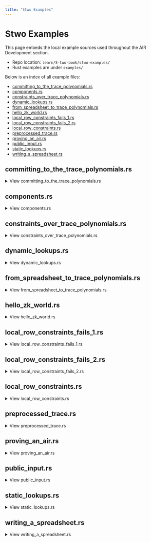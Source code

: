 ```yaml
---
title: "Stwo Examples"
---
```


# Stwo Examples

This page embeds the local example sources used throughout the AIR Development section.

- Repo location: `learn/S-two-book/stwo-examples/`
- Rust examples are under `examples/`

Below is an index of all example files:

- [committing_to_the_trace_polynomials.rs](#committing_to_the_trace_polynomialsrs)
- [components.rs](#componentsrs)
- [constraints_over_trace_polynomials.rs](#constraints_over_trace_polynomialsrs)
- [dynamic_lookups.rs](#dynamic_lookupsrs)
- [from_spreadsheet_to_trace_polynomials.rs](#from_spreadsheet_to_trace_polynomialsrs)
- [hello_zk_world.rs](#hello_zk_worldrs)
- [local_row_constraints_fails_1.rs](#local_row_constraints_fails_1rs)
- [local_row_constraints_fails_2.rs](#local_row_constraints_fails_2rs)
- [local_row_constraints.rs](#local_row_constraintsrs)
- [preprocessed_trace.rs](#preprocessed_tracers)
- [proving_an_air.rs](#proving_an_airrs)
- [public_input.rs](#public_inputrs)
- [static_lookups.rs](#static_lookupsrs)
- [writing_a_spreadsheet.rs](#writing_a_spreadsheetrs)

## committing_to_the_trace_polynomials.rs

<a id="committing_to_the_trace_polynomialsrs"></a>

<details>
<summary>View committing_to_the_trace_polynomials.rs</summary>

```rust
use stwo::core::{
    channel::{Blake2sChannel, Channel},
    fields::m31::M31,
    pcs::PcsConfig,
    poly::circle::CanonicCoset,
    vcs::blake2_merkle::Blake2sMerkleChannel,
    ColumnVec,
};
use stwo::prover::{
    backend::{
        simd::{
            column::BaseColumn,
            m31::{LOG_N_LANES, N_LANES},
            SimdBackend,
        },
        Column,
    },
    poly::{
        circle::{CircleEvaluation, PolyOps},
        BitReversedOrder,
    },
    CommitmentSchemeProver,
};

// ANCHOR: here_1
const LOG_CONSTRAINT_EVAL_BLOWUP_FACTOR: u32 = 1;

fn main() {
    // --snip--

    // ANCHOR_END: here_1
    let num_rows = N_LANES;
    let log_num_rows = LOG_N_LANES;

    // Create the table
    let mut col_1 = BaseColumn::zeros(num_rows);
    col_1.set(0, M31::from(1));
    col_1.set(1, M31::from(7));

    let mut col_2 = BaseColumn::zeros(num_rows);
    col_2.set(0, M31::from(5));
    col_2.set(1, M31::from(11));

    // Convert table to trace polynomials
    let domain = CanonicCoset::new(log_num_rows).circle_domain();
    let trace: ColumnVec<CircleEvaluation<SimdBackend, M31, BitReversedOrder>> = vec![col_1, col_2]
        .into_iter()
        .map(|col| CircleEvaluation::new(domain, col))
        .collect();

    // ANCHOR: here_2
    // Config for FRI and PoW
    let config = PcsConfig::default();

    // Precompute twiddles for evaluating and interpolating the trace
    let twiddles = SimdBackend::precompute_twiddles(
        CanonicCoset::new(
            log_num_rows + LOG_CONSTRAINT_EVAL_BLOWUP_FACTOR + config.fri_config.log_blowup_factor,
        )
        .circle_domain()
        .half_coset,
    );

    // Create the channel and commitment scheme
    let channel = &mut Blake2sChannel::default();
    let mut commitment_scheme =
        CommitmentSchemeProver::<SimdBackend, Blake2sMerkleChannel>::new(config, &twiddles);

    // Commit to the preprocessed trace
    let mut tree_builder = commitment_scheme.tree_builder();
    tree_builder.extend_evals(vec![]);
    tree_builder.commit(channel);

    // Commit to the size of the trace
    channel.mix_u64(log_num_rows as u64);

    // Commit to the original trace
    let mut tree_builder = commitment_scheme.tree_builder();
    tree_builder.extend_evals(trace);
    tree_builder.commit(channel);
}
// ANCHOR_END: here_2

```

</details>

## components.rs

<a id="componentsrs"></a>

<details>
<summary>View components.rs</summary>

```rust
use itertools::chain;
use num_traits::{identities::Zero, One};
use rand::Rng;
use stwo::core::{
    air::Component,
    channel::{Blake2sChannel, Channel},
    fields::{m31::M31, qm31::SecureField},
    pcs::{CommitmentSchemeVerifier, PcsConfig, TreeVec},
    poly::circle::CanonicCoset,
    proof::StarkProof,
    vcs::{blake2_merkle::Blake2sMerkleChannel, MerkleHasher},
    verifier::verify,
};
use stwo::prover::{
    backend::simd::{column::BaseColumn, m31::LOG_N_LANES, qm31::PackedSecureField, SimdBackend},
    poly::{
        circle::{CircleEvaluation, PolyOps},
        BitReversedOrder,
    },
    prove, CommitmentSchemeProver, ComponentProver,
};
use stwo_constraint_framework::{
    relation, EvalAtRow, FrameworkComponent, FrameworkEval, InfoEvaluator, LogupTraceGenerator,
    Relation, RelationEntry, TraceLocationAllocator,
};

struct ComponentsProof<H: MerkleHasher> {
    statement0: ComponentsStatement0,
    statement1: ComponentsStatement1,
    stark_proof: StarkProof<H>,
}

pub struct Components {
    scheduling_component: FrameworkComponent<SchedulingEval>,
    computing_component: FrameworkComponent<ComputingEval>,
}

impl Components {
    pub fn new(
        statement0: &ComponentsStatement0,
        lookup_elements: &ComputationLookupElements,
        statement1: &ComponentsStatement1,
    ) -> Self {
        let tree_span_provider =
            &mut TraceLocationAllocator::new_with_preprocessed_columns(&vec![]);

        let scheduling_component = SchedulingComponent::new(
            tree_span_provider,
            SchedulingEval {
                log_size: statement0.log_size,
                lookup_elements: lookup_elements.clone(),
            },
            statement1.scheduling_claimed_sum,
        );

        let computing_component = ComputingComponent::new(
            tree_span_provider,
            ComputingEval {
                log_size: statement0.log_size,
                lookup_elements: lookup_elements.clone(),
            },
            statement1.computing_claimed_sum,
        );

        Self {
            scheduling_component,
            computing_component,
        }
    }

    pub fn components(&self) -> Vec<&dyn Component> {
        chain![[
            &self.scheduling_component as &dyn Component,
            &self.computing_component as &dyn Component
        ]]
        .collect()
    }

    pub fn component_provers(&self) -> Vec<&dyn ComponentProver<SimdBackend>> {
        chain![[
            &self.scheduling_component as &dyn ComponentProver<SimdBackend>,
            &self.computing_component as &dyn ComponentProver<SimdBackend>
        ]]
        .collect()
    }
}

pub struct ComponentsStatement0 {
    log_size: u32,
}

impl ComponentsStatement0 {
    pub fn mix_into(&self, channel: &mut impl Channel) {
        channel.mix_u64(self.log_size as u64);
    }

    pub fn log_sizes(&self) -> TreeVec<Vec<u32>> {
        let mut log_sizes = vec![];

        log_sizes.push(
            scheduling_info()
                .mask_offsets
                .as_cols_ref()
                .map_cols(|_| self.log_size),
        );

        log_sizes.push(
            computing_info()
                .mask_offsets
                .as_cols_ref()
                .map_cols(|_| self.log_size),
        );

        TreeVec::concat_cols(log_sizes.into_iter())
    }
}

pub struct ComponentsStatement1 {
    scheduling_claimed_sum: SecureField,
    computing_claimed_sum: SecureField,
}

impl ComponentsStatement1 {
    pub fn mix_into(&self, channel: &mut impl Channel) {
        channel.mix_felts(&[self.scheduling_claimed_sum, self.computing_claimed_sum]);
    }
}

fn scheduling_info() -> InfoEvaluator {
    let component = SchedulingEval {
        log_size: 1,
        lookup_elements: ComputationLookupElements::dummy(),
    };

    component.evaluate(InfoEvaluator::empty())
}

fn computing_info() -> InfoEvaluator {
    let component = ComputingEval {
        log_size: 1,
        lookup_elements: ComputationLookupElements::dummy(),
    };

    component.evaluate(InfoEvaluator::empty())
}

pub type SchedulingComponent = FrameworkComponent<SchedulingEval>;
pub type ComputingComponent = FrameworkComponent<ComputingEval>;

pub struct SchedulingEval {
    log_size: u32,
    lookup_elements: ComputationLookupElements,
}

// ANCHOR: scheduling_eval_start
impl FrameworkEval for SchedulingEval {
    // ANCHOR_END: scheduling_eval_start
    fn log_size(&self) -> u32 {
        self.log_size
    }

    fn max_constraint_log_degree_bound(&self) -> u32 {
        self.log_size + LOG_CONSTRAINT_EVAL_BLOWUP_FACTOR
    }

    // ANCHOR: scheduling_eval_evaluate
    // --snip--

    fn evaluate<E: EvalAtRow>(&self, mut eval: E) -> E {
        let input_col = eval.next_trace_mask();
        let output_col = eval.next_trace_mask();

        eval.add_to_relation(RelationEntry::new(
            &self.lookup_elements,
            E::EF::one(),
            &[input_col, output_col],
        ));

        eval.finalize_logup();

        eval
    }
}
// ANCHOR_END: scheduling_eval_evaluate

pub struct ComputingEval {
    log_size: u32,
    lookup_elements: ComputationLookupElements,
}

// ANCHOR: computing_eval_start
impl FrameworkEval for ComputingEval {
    // ANCHOR_END: computing_eval_start
    fn log_size(&self) -> u32 {
        self.log_size
    }

    fn max_constraint_log_degree_bound(&self) -> u32 {
        self.log_size + LOG_CONSTRAINT_EVAL_BLOWUP_FACTOR
    }

    // ANCHOR: computing_eval_evaluate
    // --snip--

    fn evaluate<E: EvalAtRow>(&self, mut eval: E) -> E {
        let input_col = eval.next_trace_mask();
        let intermediate_col = eval.next_trace_mask();
        let output_col = eval.next_trace_mask();

        eval.add_constraint(
            intermediate_col.clone() - input_col.clone() * input_col.clone() * input_col.clone(),
        );
        eval.add_constraint(
            output_col.clone()
                - intermediate_col.clone() * input_col.clone() * input_col.clone()
                - E::F::one(),
        );

        eval.add_to_relation(RelationEntry::new(
            &self.lookup_elements,
            -E::EF::one(),
            &[input_col, output_col],
        ));

        eval.finalize_logup();

        eval
    }
}
// ANCHOR_END: computing_eval_evaluate

const LOG_CONSTRAINT_EVAL_BLOWUP_FACTOR: u32 = 1;

relation!(ComputationLookupElements, 2);

fn gen_scheduling_trace(
    log_size: u32,
) -> Vec<CircleEvaluation<SimdBackend, M31, BitReversedOrder>> {
    // Create a table with random values
    let mut rng = rand::thread_rng();
    let scheduling_col_1 =
        BaseColumn::from_iter((0..(1 << log_size)).map(|_| M31::from(rng.gen_range(0..16))));
    let scheduling_col_2 = BaseColumn::from_iter(
        scheduling_col_1
            .as_slice()
            .iter()
            .map(|&v| M31::from(v.0.pow(5) + 1)),
    );

    // Convert table to trace polynomials
    let domain = CanonicCoset::new(log_size).circle_domain();

    vec![scheduling_col_1, scheduling_col_2]
        .into_iter()
        .map(|col| CircleEvaluation::new(domain, col))
        .collect()
}

fn gen_computing_trace(
    log_size: u32,
    scheduling_col_1: &CircleEvaluation<SimdBackend, M31, BitReversedOrder>,
    scheduling_col_2: &CircleEvaluation<SimdBackend, M31, BitReversedOrder>,
) -> Vec<CircleEvaluation<SimdBackend, M31, BitReversedOrder>> {
    let intermediate_values = scheduling_col_1
        .as_slice()
        .iter()
        .map(|&v| v.0.pow(3))
        .collect::<Vec<_>>();
    let intermediate_trace = CircleEvaluation::new(
        CanonicCoset::new(log_size).circle_domain(),
        BaseColumn::from_iter(intermediate_values.iter().map(|&v| M31::from(v))),
    );

    vec![
        scheduling_col_1.clone(),
        intermediate_trace,
        scheduling_col_2.clone(),
    ]
}

// ANCHOR: gen_scheduling_logup_trace_start
fn gen_scheduling_logup_trace(
    log_size: u32,
    scheduling_col_1: &CircleEvaluation<SimdBackend, M31, BitReversedOrder>,
    scheduling_col_2: &CircleEvaluation<SimdBackend, M31, BitReversedOrder>,
    lookup_elements: &ComputationLookupElements,
) -> (
    Vec<CircleEvaluation<SimdBackend, M31, BitReversedOrder>>,
    SecureField,
) {
    // ANCHOR_END: gen_scheduling_logup_trace_start
    let mut logup_gen = LogupTraceGenerator::new(log_size);

    let mut col_gen = logup_gen.new_col();
    for row in 0..(1 << (log_size - LOG_N_LANES)) {
        // ANCHOR: gen_scheduling_logup_trace_row
        // --snip--

        let scheduling_input_output: PackedSecureField =
            lookup_elements.combine(&[scheduling_col_1.data[row], scheduling_col_2.data[row]]);
        col_gen.write_frac(row, PackedSecureField::one(), scheduling_input_output);

        // --snip--
        // ANCHOR_END: gen_scheduling_logup_trace_row
    }
    col_gen.finalize_col();

    logup_gen.finalize_last()
    // ANCHOR_END: gen_scheduling_logup_trace_end
}
// ANCHOR_END: gen_scheduling_logup_trace_end

// ANCHOR: gen_computing_logup_trace_start
fn gen_computing_logup_trace(
    log_size: u32,
    computing_col_1: &CircleEvaluation<SimdBackend, M31, BitReversedOrder>,
    computing_col_3: &CircleEvaluation<SimdBackend, M31, BitReversedOrder>,
    lookup_elements: &ComputationLookupElements,
) -> (
    Vec<CircleEvaluation<SimdBackend, M31, BitReversedOrder>>,
    SecureField,
) {
    // ANCHOR_END: gen_computing_logup_trace_start
    let mut logup_gen = LogupTraceGenerator::new(log_size);

    let mut col_gen = logup_gen.new_col();
    for row in 0..(1 << (log_size - LOG_N_LANES)) {
        // ANCHOR: gen_computing_logup_trace_row
        // --snip--

        let computing_input_output: PackedSecureField =
            lookup_elements.combine(&[computing_col_1.data[row], computing_col_3.data[row]]);
        col_gen.write_frac(row, -PackedSecureField::one(), computing_input_output);

        // --snip--
        // ANCHOR_END: gen_computing_logup_trace_row
    }
    col_gen.finalize_col();

    logup_gen.finalize_last()
    // ANCHOR: gen_computing_logup_trace_end
}
// ANCHOR_END: gen_computing_logup_trace_end

// ANCHOR: main_start
fn main() {
    // ANCHOR_END: main_start
    let log_size = LOG_N_LANES;

    // Config for FRI and PoW
    let config = PcsConfig::default();

    // Precompute twiddles for evaluating and interpolating the trace
    let twiddles = SimdBackend::precompute_twiddles(
        CanonicCoset::new(
            log_size + LOG_CONSTRAINT_EVAL_BLOWUP_FACTOR + config.fri_config.log_blowup_factor,
        )
        .circle_domain()
        .half_coset,
    );

    // Create the channel and commitment scheme
    let channel = &mut Blake2sChannel::default();
    let mut commitment_scheme =
        CommitmentSchemeProver::<SimdBackend, Blake2sMerkleChannel>::new(config, &twiddles);

    // Create and commit to the preprocessed columns
    let mut tree_builder = commitment_scheme.tree_builder();
    tree_builder.extend_evals(vec![]);
    tree_builder.commit(channel);

    // ANCHOR: main_prove
    // --snip--

    // Create trace columns
    let scheduling_trace = gen_scheduling_trace(log_size);
    let computing_trace = gen_computing_trace(log_size, &scheduling_trace[0], &scheduling_trace[1]);

    // Statement 0
    let statement0 = ComponentsStatement0 { log_size };
    statement0.mix_into(channel);

    // Commit to the trace columns
    let mut tree_builder = commitment_scheme.tree_builder();
    tree_builder.extend_evals([scheduling_trace.clone(), computing_trace.clone()].concat());
    tree_builder.commit(channel);

    // Draw random elements to use when creating the random linear combination of lookup values in the LogUp columns
    let lookup_elements = ComputationLookupElements::draw(channel);

    // Create LogUp columns
    let (scheduling_logup_cols, scheduling_claimed_sum) = gen_scheduling_logup_trace(
        log_size,
        &scheduling_trace[0],
        &scheduling_trace[1],
        &lookup_elements,
    );
    let (computing_logup_cols, computing_claimed_sum) = gen_computing_logup_trace(
        log_size,
        &computing_trace[0],
        &computing_trace[2],
        &lookup_elements,
    );

    // Statement 1
    let statement1 = ComponentsStatement1 {
        scheduling_claimed_sum,
        computing_claimed_sum,
    };
    statement1.mix_into(channel);

    // Commit to the LogUp columns
    let mut tree_builder = commitment_scheme.tree_builder();
    tree_builder.extend_evals([scheduling_logup_cols, computing_logup_cols].concat());
    tree_builder.commit(channel);

    let components = Components::new(&statement0, &lookup_elements, &statement1);

    let stark_proof = prove(&components.component_provers(), channel, commitment_scheme).unwrap();

    let proof = ComponentsProof {
        statement0,
        statement1,
        stark_proof,
    };

    // --snip--
    // ANCHOR_END: main_prove

    // ANCHOR: main_verify
    // --snip--

    // Verify claimed sums
    assert_eq!(
        scheduling_claimed_sum + computing_claimed_sum,
        SecureField::zero()
    );

    // Unpack proof
    let statement0 = proof.statement0;
    let statement1 = proof.statement1;
    let stark_proof = proof.stark_proof;

    // Create channel and commitment scheme
    let channel = &mut Blake2sChannel::default();
    let commitment_scheme = &mut CommitmentSchemeVerifier::<Blake2sMerkleChannel>::new(config);
    let log_sizes = statement0.log_sizes();

    // Preprocessed columns.
    commitment_scheme.commit(stark_proof.commitments[0], &log_sizes[0], channel);

    // Commit to statement 0
    statement0.mix_into(channel);

    // Trace columns.
    commitment_scheme.commit(stark_proof.commitments[1], &log_sizes[1], channel);

    // Draw lookup element.
    let lookup_elements = ComputationLookupElements::draw(channel);

    // Commit to statement 1
    statement1.mix_into(channel);

    // Interaction columns.
    commitment_scheme.commit(stark_proof.commitments[2], &log_sizes[2], channel);

    // Create components
    let components = Components::new(&statement0, &lookup_elements, &statement1);

    verify(
        &components.components(),
        channel,
        commitment_scheme,
        stark_proof,
    )
    .unwrap();
    // ANCHOR_END: main_verify

    // ANCHOR: main_end
}
// ANCHOR_END: main_end

```

</details>

## constraints_over_trace_polynomials.rs

<a id="constraints_over_trace_polynomialsrs"></a>

<details>
<summary>View constraints_over_trace_polynomials.rs</summary>

```rust
use num_traits::identities::Zero;
use stwo::core::{
    channel::{Blake2sChannel, Channel},
    fields::{m31::M31, qm31::QM31},
    pcs::PcsConfig,
    poly::circle::CanonicCoset,
    vcs::blake2_merkle::Blake2sMerkleChannel,
    ColumnVec,
};
use stwo::prover::{
    backend::{
        simd::{
            column::BaseColumn,
            m31::{LOG_N_LANES, N_LANES},
            SimdBackend,
        },
        Column,
    },
    poly::{
        circle::{CircleEvaluation, PolyOps},
        BitReversedOrder,
    },
    CommitmentSchemeProver,
};
use stwo_constraint_framework::{
    EvalAtRow, FrameworkComponent, FrameworkEval, TraceLocationAllocator,
};

// ANCHOR: here_1
struct TestEval {
    log_size: u32,
}

impl FrameworkEval for TestEval {
    fn log_size(&self) -> u32 {
        self.log_size
    }

    fn max_constraint_log_degree_bound(&self) -> u32 {
        self.log_size + LOG_CONSTRAINT_EVAL_BLOWUP_FACTOR
    }

    fn evaluate<E: EvalAtRow>(&self, mut eval: E) -> E {
        let col_1 = eval.next_trace_mask();
        let col_2 = eval.next_trace_mask();
        let col_3 = eval.next_trace_mask();
        eval.add_constraint(col_1.clone() * col_2.clone() + col_1.clone() - col_3.clone());
        eval
    }
}
// ANCHOR_END: here_1

const LOG_CONSTRAINT_EVAL_BLOWUP_FACTOR: u32 = 1;

// ANCHOR: here_2
fn main() {
    // ANCHOR_END: here_2
    let num_rows = N_LANES;
    let log_num_rows = LOG_N_LANES;

    // Create the table
    let mut col_1 = BaseColumn::zeros(num_rows);
    col_1.set(0, M31::from(1));
    col_1.set(1, M31::from(7));

    let mut col_2 = BaseColumn::zeros(num_rows);
    col_2.set(0, M31::from(5));
    col_2.set(1, M31::from(11));

    // ANCHOR: here_3
    // --snip--

    let mut col_3 = BaseColumn::zeros(num_rows);
    col_3.set(0, col_1.at(0) * col_2.at(0) + col_1.at(0));
    col_3.set(1, col_1.at(1) * col_2.at(1) + col_1.at(1));

    // Convert table to trace polynomials
    let domain = CanonicCoset::new(log_num_rows).circle_domain();
    let trace: ColumnVec<CircleEvaluation<SimdBackend, M31, BitReversedOrder>> =
        vec![col_1, col_2, col_3]
            .into_iter()
            .map(|col| CircleEvaluation::new(domain, col))
            .collect();
    // ANCHOR_END: here_3

    // Config for FRI and PoW
    let config = PcsConfig::default();

    // Precompute twiddles for evaluating and interpolating the trace
    let twiddles = SimdBackend::precompute_twiddles(
        CanonicCoset::new(
            log_num_rows + LOG_CONSTRAINT_EVAL_BLOWUP_FACTOR + config.fri_config.log_blowup_factor,
        )
        .circle_domain()
        .half_coset,
    );

    // Create the channel and commitment scheme
    let channel = &mut Blake2sChannel::default();
    let mut commitment_scheme =
        CommitmentSchemeProver::<SimdBackend, Blake2sMerkleChannel>::new(config, &twiddles);

    // Commit to the preprocessed trace
    let mut tree_builder = commitment_scheme.tree_builder();
    tree_builder.extend_evals(vec![]);
    tree_builder.commit(channel);

    // Commit to the size of the trace
    channel.mix_u64(log_num_rows as u64);

    // Commit to the original trace
    let mut tree_builder = commitment_scheme.tree_builder();
    tree_builder.extend_evals(trace);
    tree_builder.commit(channel);

    // ANCHOR: here_4
    // --snip--

    // Create a component
    let _component = FrameworkComponent::<TestEval>::new(
        &mut TraceLocationAllocator::default(),
        TestEval {
            log_size: log_num_rows,
        },
        QM31::zero(),
    );
}
// ANCHOR_END: here_4

```

</details>

## dynamic_lookups.rs

<a id="dynamic_lookupsrs"></a>

<details>
<summary>View dynamic_lookups.rs</summary>

```rust
use num_traits::{identities::Zero, One};
use rand::prelude::SliceRandom;
use stwo::core::verifier::verify;
use stwo::core::{
    air::Component,
    channel::{Blake2sChannel, Channel},
    fields::{m31::M31, qm31::SecureField},
    pcs::{CommitmentSchemeVerifier, PcsConfig},
    poly::circle::CanonicCoset,
    vcs::blake2_merkle::Blake2sMerkleChannel,
};
use stwo::prover::{
    backend::simd::{column::BaseColumn, m31::LOG_N_LANES, qm31::PackedSecureField, SimdBackend},
    poly::{
        circle::{CircleEvaluation, PolyOps},
        BitReversedOrder,
    },
    prove, CommitmentSchemeProver,
};
use stwo_constraint_framework::relation;
use stwo_constraint_framework::{
    EvalAtRow, FrameworkComponent, FrameworkEval, LogupTraceGenerator, Relation, RelationEntry,
    TraceLocationAllocator,
};

// ANCHOR: test_eval
struct TestEval {
    log_size: u32,
    lookup_elements: LookupElements,
}

impl FrameworkEval for TestEval {
    fn log_size(&self) -> u32 {
        self.log_size
    }

    fn max_constraint_log_degree_bound(&self) -> u32 {
        self.log_size + LOG_CONSTRAINT_EVAL_BLOWUP_FACTOR
    }

    fn evaluate<E: EvalAtRow>(&self, mut eval: E) -> E {
        let random_col = eval.next_trace_mask();
        let ordered_col = eval.next_trace_mask();

        eval.add_to_relation(RelationEntry::new(
            &self.lookup_elements,
            E::EF::one(),
            &[random_col],
        ));

        eval.add_to_relation(RelationEntry::new(
            &self.lookup_elements,
            -E::EF::one(),
            &[ordered_col],
        ));

        eval.finalize_logup_in_pairs();

        eval
    }
}
// ANCHOR_END: test_eval
const LOG_CONSTRAINT_EVAL_BLOWUP_FACTOR: u32 = 1;

relation!(LookupElements, 1);

// ANCHOR: gen_trace
fn gen_trace(log_size: u32) -> Vec<CircleEvaluation<SimdBackend, M31, BitReversedOrder>> {
    let mut rng = rand::thread_rng();
    let values = (0..(1 << log_size)).map(|i| i).collect::<Vec<_>>();

    // Create a random permutation of the values
    let mut random_values = values.clone();
    random_values.shuffle(&mut rng);
    let random_col_1 = BaseColumn::from_iter(random_values.iter().map(|v| M31::from(*v)));

    // Create another random permutation of the values
    let mut random_values = random_values.clone();
    random_values.shuffle(&mut rng);
    let random_col_2 = BaseColumn::from_iter(random_values.iter().map(|v| M31::from(*v)));

    // Convert table to trace polynomials
    let domain = CanonicCoset::new(log_size).circle_domain();
    vec![random_col_1, random_col_2]
        .into_iter()
        .map(|col| CircleEvaluation::new(domain, col))
        .collect()
}

fn gen_logup_trace(
    log_size: u32,
    random_col_1: &BaseColumn,
    random_col_2: &BaseColumn,
    lookup_elements: &LookupElements,
) -> (
    Vec<CircleEvaluation<SimdBackend, M31, BitReversedOrder>>,
    SecureField,
) {
    let mut logup_gen = LogupTraceGenerator::new(log_size);

    let mut col_gen = logup_gen.new_col();
    for row in 0..(1 << (log_size - LOG_N_LANES)) {
        // 1 / random - 1 / ordered = (ordered - random) / (random * ordered)
        let random_val: PackedSecureField = lookup_elements.combine(&[random_col_1.data[row]]);
        let ordered_val: PackedSecureField = lookup_elements.combine(&[random_col_2.data[row]]);
        col_gen.write_frac(row, ordered_val - random_val, random_val * ordered_val);
    }
    col_gen.finalize_col();

    logup_gen.finalize_last()
}
// ANCHOR_END: gen_trace

// ANCHOR: main_start
fn main() {
    // ANCHOR_END: main_start
    let log_size = LOG_N_LANES;

    // Config for FRI and PoW
    let config = PcsConfig::default();

    // Precompute twiddles for evaluating and interpolating the trace
    let twiddles = SimdBackend::precompute_twiddles(
        CanonicCoset::new(
            log_size + LOG_CONSTRAINT_EVAL_BLOWUP_FACTOR + config.fri_config.log_blowup_factor,
        )
        .circle_domain()
        .half_coset,
    );

    // Create the channel and commitment scheme
    let channel = &mut Blake2sChannel::default();
    let mut commitment_scheme =
        CommitmentSchemeProver::<SimdBackend, Blake2sMerkleChannel>::new(config, &twiddles);

    // Create and commit to the preprocessed columns
    let mut tree_builder = commitment_scheme.tree_builder();
    tree_builder.extend_evals(vec![]);
    tree_builder.commit(channel);

    // Commit to the size of the trace
    channel.mix_u64(log_size as u64);

    // ANCHOR: gen_trace_main
    // Create and commit to the trace columns
    let trace = gen_trace(log_size);
    let mut tree_builder = commitment_scheme.tree_builder();
    tree_builder.extend_evals(trace.clone());
    tree_builder.commit(channel);

    // Draw random elements to use when creating the random linear combination of lookup values in the LogUp columns
    let lookup_elements = LookupElements::draw(channel);

    // Create and commit to the LogUp columns
    let (logup_cols, claimed_sum) =
        gen_logup_trace(log_size, &trace[0], &trace[1], &lookup_elements);
    let mut tree_builder = commitment_scheme.tree_builder();
    tree_builder.extend_evals(logup_cols);
    tree_builder.commit(channel);
    // ANCHOR_END: gen_trace_main

    // Create a component
    let component = FrameworkComponent::<TestEval>::new(
        &mut TraceLocationAllocator::default(),
        TestEval {
            log_size,
            lookup_elements,
        },
        claimed_sum,
    );

    // Prove
    let proof = prove(&[&component], channel, commitment_scheme).unwrap();

    // Verify
    assert_eq!(claimed_sum, SecureField::zero());

    let channel = &mut Blake2sChannel::default();
    let commitment_scheme = &mut CommitmentSchemeVerifier::<Blake2sMerkleChannel>::new(config);
    let sizes = component.trace_log_degree_bounds();

    commitment_scheme.commit(proof.commitments[0], &sizes[0], channel);
    channel.mix_u64(log_size as u64);
    commitment_scheme.commit(proof.commitments[1], &sizes[1], channel);
    commitment_scheme.commit(proof.commitments[2], &sizes[2], channel);

    verify(&[&component], channel, commitment_scheme, proof).unwrap();

    // ANCHOR: main_end
}
// ANCHOR_END: main_end

```

</details>

## from_spreadsheet_to_trace_polynomials.rs

<a id="from_spreadsheet_to_trace_polynomialsrs"></a>

<details>
<summary>View from_spreadsheet_to_trace_polynomials.rs</summary>

```rust
use stwo::prover::{
    backend::{
        simd::{
            column::BaseColumn,
            m31::{LOG_N_LANES, N_LANES},
            SimdBackend,
        },
        Column,
    },
    poly::{
        circle::{CircleEvaluation},
        BitReversedOrder,
    },
};
use stwo::core::{
    fields::m31::M31,
    poly::circle::CanonicCoset,
    ColumnVec,
};

// ANCHOR: main_start
fn main() {
    // ANCHOR_END: main_start
    let num_rows = N_LANES;
    let log_num_rows = LOG_N_LANES;

    // Create the table
    let mut col_1 = BaseColumn::zeros(num_rows);
    col_1.set(0, M31::from(1));
    col_1.set(1, M31::from(7));

    let mut col_2 = BaseColumn::zeros(num_rows);
    col_2.set(0, M31::from(5));
    col_2.set(1, M31::from(11));

    // ANCHOR: main_end
    // --snip--

    // Convert table to trace polynomials
    let domain = CanonicCoset::new(log_num_rows).circle_domain();
    let _trace: ColumnVec<CircleEvaluation<SimdBackend, M31, BitReversedOrder>> =
        vec![col_1, col_2]
            .into_iter()
            .map(|col| CircleEvaluation::new(domain, col))
            .collect();
}
// ANCHOR_END: main_end

```

</details>

## hello_zk_world.rs

<a id="hello_zk_worldrs"></a>

<details>
<summary>View hello_zk_world.rs</summary>

```rust
fn main() {
    println!("Hello, ZK world!");
}

```

</details>

## local_row_constraints_fails_1.rs

<a id="local_row_constraints_fails_1rs"></a>

<details>
<summary>View local_row_constraints_fails_1.rs</summary>

```rust
use num_traits::{identities::Zero, One};
use rand::prelude::SliceRandom;
use stwo::core::{
    air::Component,
    channel::Blake2sChannel,
    fields::{m31::M31, qm31::SecureField},
    pcs::{CommitmentSchemeVerifier, PcsConfig},
    poly::circle::CanonicCoset,
    vcs::blake2_merkle::Blake2sMerkleChannel,
    verifier::verify,
};
use stwo::prover::{
    backend::simd::{column::BaseColumn, m31::LOG_N_LANES, qm31::PackedSecureField, SimdBackend},
    poly::{
        circle::{CircleEvaluation, PolyOps},
        BitReversedOrder,
    },
    prove, CommitmentSchemeProver,
};
use stwo_constraint_framework::relation;
use stwo_constraint_framework::{
    EvalAtRow, FrameworkComponent, FrameworkEval, LogupTraceGenerator, Relation, RelationEntry,
    TraceLocationAllocator, ORIGINAL_TRACE_IDX,
};

struct TestEval {
    log_size: u32,
    lookup_elements: ComputationLookupElements,
}

impl FrameworkEval for TestEval {
    fn log_size(&self) -> u32 {
        self.log_size
    }

    fn max_constraint_log_degree_bound(&self) -> u32 {
        self.log_size + LOG_CONSTRAINT_EVAL_BLOWUP_FACTOR
    }

    // ANCHOR: evaluate
    fn evaluate<E: EvalAtRow>(&self, mut eval: E) -> E {
        let unsorted_col = eval.next_trace_mask();
        let [sorted_col_prev_row, sorted_col_curr_row] =
            eval.next_interaction_mask(ORIGINAL_TRACE_IDX, [-1, 0]);

        // New constraint
        eval.add_constraint(
            E::F::one() - (sorted_col_curr_row.clone() - sorted_col_prev_row.clone()),
        );

        eval.add_to_relation(RelationEntry::new(
            &self.lookup_elements,
            E::EF::one(),
            &[unsorted_col],
        ));

        eval.add_to_relation(RelationEntry::new(
            &self.lookup_elements,
            -E::EF::one(),
            &[sorted_col_curr_row],
        ));

        eval.finalize_logup_in_pairs();

        eval
    }
    // ANCHOR_END: evaluate
}

const LOG_CONSTRAINT_EVAL_BLOWUP_FACTOR: u32 = 1;

relation!(ComputationLookupElements, 1);

fn gen_trace(log_size: u32) -> Vec<CircleEvaluation<SimdBackend, M31, BitReversedOrder>> {
    // Create a table with random values
    let mut rng = rand::thread_rng();
    let sorted_values = (0..(1 << log_size)).map(|i| i).collect::<Vec<_>>();
    let mut unsorted_values = sorted_values.clone();
    unsorted_values.shuffle(&mut rng);

    let unsorted_col = BaseColumn::from_iter(unsorted_values.iter().map(|v| M31::from(*v)));
    let sorted_col = BaseColumn::from_iter(sorted_values.iter().map(|v| M31::from(*v)));

    // Convert table to trace polynomials
    let domain = CanonicCoset::new(log_size).circle_domain();
    vec![unsorted_col, sorted_col]
        .into_iter()
        .map(|col| CircleEvaluation::new(domain, col))
        .collect()
}

fn gen_logup_trace(
    log_size: u32,
    unsorted_col: &BaseColumn,
    sorted_col: &BaseColumn,
    lookup_elements: &ComputationLookupElements,
) -> (
    Vec<CircleEvaluation<SimdBackend, M31, BitReversedOrder>>,
    SecureField,
) {
    let mut logup_gen = LogupTraceGenerator::new(log_size);

    let mut col_gen = logup_gen.new_col();
    for row in 0..(1 << (log_size - LOG_N_LANES)) {
        // 1 / unsorted - 1 / sorted = (sorted - unsorted) / (unsorted * sorted)
        let unsorted_val: PackedSecureField = lookup_elements.combine(&[unsorted_col.data[row]]);
        let sorted_val: PackedSecureField = lookup_elements.combine(&[sorted_col.data[row]]);
        col_gen.write_frac(row, sorted_val - unsorted_val, unsorted_val * sorted_val);
    }
    col_gen.finalize_col();

    logup_gen.finalize_last()
}

fn main() {
    let log_size = LOG_N_LANES;

    // Config for FRI and PoW
    let config = PcsConfig::default();

    // Precompute twiddles for evaluating and interpolating the trace
    let twiddles = SimdBackend::precompute_twiddles(
        CanonicCoset::new(
            log_size + LOG_CONSTRAINT_EVAL_BLOWUP_FACTOR + config.fri_config.log_blowup_factor,
        )
        .circle_domain()
        .half_coset,
    );

    // Create the channel and commitment scheme
    let channel = &mut Blake2sChannel::default();
    let mut commitment_scheme =
        CommitmentSchemeProver::<SimdBackend, Blake2sMerkleChannel>::new(config, &twiddles);

    // Create and commit to the preprocessed columns
    let mut tree_builder = commitment_scheme.tree_builder();
    tree_builder.extend_evals(vec![]);
    tree_builder.commit(channel);

    // Create and commit to the trace columns
    let trace = gen_trace(log_size);
    let mut tree_builder = commitment_scheme.tree_builder();
    tree_builder.extend_evals(trace.clone());
    tree_builder.commit(channel);

    // Draw random elements to use when creating the random linear combination of lookup values in the LogUp columns
    let lookup_elements = ComputationLookupElements::draw(channel);

    // Create and commit to the LogUp columns
    let (logup_cols, claimed_sum) =
        gen_logup_trace(log_size, &trace[0], &trace[1], &lookup_elements);
    let mut tree_builder = commitment_scheme.tree_builder();
    tree_builder.extend_evals(logup_cols);
    tree_builder.commit(channel);

    // Create a component
    let component = FrameworkComponent::<TestEval>::new(
        &mut TraceLocationAllocator::default(),
        TestEval {
            log_size,
            lookup_elements,
        },
        claimed_sum,
    );

    // Prove
    let proof = prove(&[&component], channel, commitment_scheme).unwrap();

    // Verify
    assert_eq!(claimed_sum, SecureField::zero());

    let channel = &mut Blake2sChannel::default();
    let commitment_scheme = &mut CommitmentSchemeVerifier::<Blake2sMerkleChannel>::new(config);
    let sizes = component.trace_log_degree_bounds();

    commitment_scheme.commit(proof.commitments[0], &sizes[0], channel);
    commitment_scheme.commit(proof.commitments[1], &sizes[1], channel);
    commitment_scheme.commit(proof.commitments[2], &sizes[2], channel);

    verify(&[&component], channel, commitment_scheme, proof).unwrap();
}

```

</details>

## local_row_constraints_fails_2.rs

<a id="local_row_constraints_fails_2rs"></a>

<details>
<summary>View local_row_constraints_fails_2.rs</summary>

```rust
use num_traits::{identities::Zero, One};
use rand::prelude::SliceRandom;
use stwo::core::{
    air::Component,
    channel::Blake2sChannel,
    fields::{m31::M31, qm31::SecureField},
    pcs::{CommitmentSchemeVerifier, PcsConfig},
    poly::circle::CanonicCoset,
    vcs::blake2_merkle::Blake2sMerkleChannel,
    verifier::verify,
};
use stwo::prover::{
    backend::simd::{column::BaseColumn, m31::LOG_N_LANES, qm31::PackedSecureField, SimdBackend},
    backend::Column,
    poly::{
        circle::{CircleEvaluation, PolyOps},
        BitReversedOrder,
    },
    prove, CommitmentSchemeProver,
};
use stwo_constraint_framework::relation;
use stwo_constraint_framework::{
    preprocessed_columns::PreProcessedColumnId, EvalAtRow, FrameworkComponent, FrameworkEval,
    LogupTraceGenerator, Relation, RelationEntry, TraceLocationAllocator, ORIGINAL_TRACE_IDX,
};

// ANCHOR: is_first_column
struct IsFirstColumn {
    pub log_size: u32,
}

#[allow(dead_code)]
impl IsFirstColumn {
    pub fn new(log_size: u32) -> Self {
        Self { log_size }
    }

    pub fn gen_column(&self) -> CircleEvaluation<SimdBackend, M31, BitReversedOrder> {
        let mut col = BaseColumn::zeros(1 << self.log_size);
        col.set(0, M31::from(1));
        CircleEvaluation::new(CanonicCoset::new(self.log_size).circle_domain(), col)
    }

    pub fn id(&self) -> PreProcessedColumnId {
        PreProcessedColumnId {
            id: format!("is_first_{}", self.log_size),
        }
    }
}
// ANCHOR_END: is_first_column

// ANCHOR: test_eval
struct TestEval {
    is_first_id: PreProcessedColumnId,
    log_size: u32,
    lookup_elements: LookupElements,
}

impl FrameworkEval for TestEval {
    fn log_size(&self) -> u32 {
        self.log_size
    }

    fn max_constraint_log_degree_bound(&self) -> u32 {
        self.log_size + LOG_CONSTRAINT_EVAL_BLOWUP_FACTOR
    }

    // ANCHOR: evaluate
    fn evaluate<E: EvalAtRow>(&self, mut eval: E) -> E {
        let unsorted_col = eval.next_trace_mask();
        let [sorted_col_prev_row, sorted_col_curr_row] =
            eval.next_interaction_mask(ORIGINAL_TRACE_IDX, [-1, 0]);

        // ANCHOR: constraint
        let is_first_col = eval.get_preprocessed_column(self.is_first_id.clone());

        eval.add_constraint(
            (E::F::one() - is_first_col.clone())
                * (E::F::one() - (sorted_col_curr_row.clone() - sorted_col_prev_row.clone())),
        );
        // ANCHOR_END: constraint

        eval.add_to_relation(RelationEntry::new(
            &self.lookup_elements,
            E::EF::one(),
            &[unsorted_col],
        ));

        eval.add_to_relation(RelationEntry::new(
            &self.lookup_elements,
            -E::EF::one(),
            &[sorted_col_curr_row],
        ));

        eval.finalize_logup_in_pairs();

        eval
    }
    // ANCHOR_END: evaluate
}
// ANCHOR_END: test_eval

const LOG_CONSTRAINT_EVAL_BLOWUP_FACTOR: u32 = 1;

relation!(LookupElements, 1);

fn gen_trace(log_size: u32) -> Vec<CircleEvaluation<SimdBackend, M31, BitReversedOrder>> {
    // Create a table with random values
    let mut rng = rand::thread_rng();
    let sorted_values = (0..(1 << log_size)).map(|i| i).collect::<Vec<_>>();
    let mut unsorted_values = sorted_values.clone();
    unsorted_values.shuffle(&mut rng);

    let unsorted_col = BaseColumn::from_iter(unsorted_values.iter().map(|v| M31::from(*v)));
    let sorted_col = BaseColumn::from_iter(sorted_values.iter().map(|v| M31::from(*v)));

    // Convert table to trace polynomials
    let domain = CanonicCoset::new(log_size).circle_domain();
    vec![unsorted_col, sorted_col]
        .into_iter()
        .map(|col| CircleEvaluation::new(domain, col))
        .collect()
}

fn gen_logup_trace(
    log_size: u32,
    unsorted_col: &BaseColumn,
    sorted_col: &BaseColumn,
    lookup_elements: &LookupElements,
) -> (
    Vec<CircleEvaluation<SimdBackend, M31, BitReversedOrder>>,
    SecureField,
) {
    let mut logup_gen = LogupTraceGenerator::new(log_size);

    let mut col_gen = logup_gen.new_col();
    for row in 0..(1 << (log_size - LOG_N_LANES)) {
        // 1 / unsorted - 1 / sorted = (sorted - unsorted) / (unsorted * sorted)
        let unsorted_val: PackedSecureField = lookup_elements.combine(&[unsorted_col.data[row]]);
        let sorted_val: PackedSecureField = lookup_elements.combine(&[sorted_col.data[row]]);
        col_gen.write_frac(row, sorted_val - unsorted_val, unsorted_val * sorted_val);
    }
    col_gen.finalize_col();

    logup_gen.finalize_last()
}

// ANCHOR: main_start
fn main() {
    // ANCHOR_END: main_start
    let log_size = LOG_N_LANES;

    // Config for FRI and PoW
    let config = PcsConfig::default();

    // Precompute twiddles for evaluating and interpolating the trace
    let twiddles = SimdBackend::precompute_twiddles(
        CanonicCoset::new(
            log_size + LOG_CONSTRAINT_EVAL_BLOWUP_FACTOR + config.fri_config.log_blowup_factor,
        )
        .circle_domain()
        .half_coset,
    );

    // Create the channel and commitment scheme
    let channel = &mut Blake2sChannel::default();
    let mut commitment_scheme =
        CommitmentSchemeProver::<SimdBackend, Blake2sMerkleChannel>::new(config, &twiddles);

    // ANCHOR: main_preprocessed_columns
    // Create and commit to the preprocessed columns
    let is_first_column = IsFirstColumn::new(log_size);
    let mut tree_builder = commitment_scheme.tree_builder();
    tree_builder.extend_evals(vec![is_first_column.gen_column()]);
    tree_builder.commit(channel);
    // ANCHOR_END: main_preprocessed_columns

    // Create and commit to the trace columns
    let trace = gen_trace(log_size);
    let mut tree_builder = commitment_scheme.tree_builder();
    tree_builder.extend_evals(trace.clone());
    tree_builder.commit(channel);

    // Draw random elements to use when creating the random linear combination of lookup values in the LogUp columns
    let lookup_elements = LookupElements::draw(channel);

    // Create and commit to the LogUp columns
    let (logup_cols, claimed_sum) =
        gen_logup_trace(log_size, &trace[0], &trace[1], &lookup_elements);
    let mut tree_builder = commitment_scheme.tree_builder();
    tree_builder.extend_evals(logup_cols);
    tree_builder.commit(channel);

    // Create a component
    let component = FrameworkComponent::<TestEval>::new(
        &mut TraceLocationAllocator::default(),
        TestEval {
            is_first_id: is_first_column.id(),
            log_size,
            lookup_elements,
        },
        claimed_sum,
    );

    // Prove
    let proof = prove(&[&component], channel, commitment_scheme).unwrap();

    // Verify
    assert_eq!(claimed_sum, SecureField::zero());

    let channel = &mut Blake2sChannel::default();
    let commitment_scheme = &mut CommitmentSchemeVerifier::<Blake2sMerkleChannel>::new(config);
    let sizes = component.trace_log_degree_bounds();

    commitment_scheme.commit(proof.commitments[0], &sizes[0], channel);
    commitment_scheme.commit(proof.commitments[1], &sizes[1], channel);
    commitment_scheme.commit(proof.commitments[2], &sizes[2], channel);

    verify(&[&component], channel, commitment_scheme, proof).unwrap();

    // ANCHOR: main_end
}
// ANCHOR_END: main_end

```

</details>

## local_row_constraints.rs

<a id="local_row_constraintsrs"></a>

<details>
<summary>View local_row_constraints.rs</summary>

```rust
use num_traits::{identities::Zero, One};
use rand::prelude::SliceRandom;
use stwo::core::{
    air::Component,
    channel::Blake2sChannel,
    fields::{m31::M31, qm31::SecureField},
    pcs::{CommitmentSchemeVerifier, PcsConfig},
    poly::circle::CanonicCoset,
    utils::bit_reverse_coset_to_circle_domain_order,
    vcs::blake2_merkle::Blake2sMerkleChannel,
    verifier::verify,
};
use stwo::prover::{
    backend::{
        simd::{column::BaseColumn, m31::LOG_N_LANES, qm31::PackedSecureField, SimdBackend},
        Column,
    },
    poly::{
        circle::{CircleEvaluation, PolyOps},
        BitReversedOrder,
    },
    prove, CommitmentSchemeProver,
};
use stwo_constraint_framework::relation;
use stwo_constraint_framework::{
    preprocessed_columns::PreProcessedColumnId, EvalAtRow, FrameworkComponent, FrameworkEval,
    LogupTraceGenerator, Relation, RelationEntry, TraceLocationAllocator, ORIGINAL_TRACE_IDX,
};

struct IsFirstColumn {
    pub log_size: u32,
}

// ANCHOR: is_first_column_impl_start
impl IsFirstColumn {
    // ANCHOR_END: is_first_column_impl_start
    pub fn new(log_size: u32) -> Self {
        Self { log_size }
    }

    // ANCHOR: is_first_column
    pub fn gen_column(&self) -> CircleEvaluation<SimdBackend, M31, BitReversedOrder> {
        let mut col = BaseColumn::zeros(1 << self.log_size);
        col.set(0, M31::from(1));

        //////////////////////////////////////////////////////////////
        // Convert the columns to bit-reversed circle domain order
        bit_reverse_coset_to_circle_domain_order(col.as_mut_slice());
        //////////////////////////////////////////////////////////////

        CircleEvaluation::new(CanonicCoset::new(self.log_size).circle_domain(), col)
    }
    // ANCHOR_END: is_first_column

    pub fn id(&self) -> PreProcessedColumnId {
        PreProcessedColumnId {
            id: format!("is_first_{}", self.log_size),
        }
    }
    // ANCHOR: is_first_column_impl_end
}
// ANCHOR_END: is_first_column_impl_end

struct TestEval {
    is_first_id: PreProcessedColumnId,
    log_size: u32,
    lookup_elements: ComputationLookupElements,
}

impl FrameworkEval for TestEval {
    fn log_size(&self) -> u32 {
        self.log_size
    }

    fn max_constraint_log_degree_bound(&self) -> u32 {
        self.log_size + LOG_CONSTRAINT_EVAL_BLOWUP_FACTOR
    }

    fn evaluate<E: EvalAtRow>(&self, mut eval: E) -> E {
        let unsorted_col = eval.next_trace_mask();
        let [sorted_col_prev_row, sorted_col_curr_row] =
            eval.next_interaction_mask(ORIGINAL_TRACE_IDX, [-1, 0]);

        let is_first_col = eval.get_preprocessed_column(self.is_first_id.clone());

        eval.add_constraint(
            (E::F::one() - is_first_col.clone())
                * (E::F::one() - (sorted_col_curr_row.clone() - sorted_col_prev_row.clone())),
        );

        eval.add_to_relation(RelationEntry::new(
            &self.lookup_elements,
            E::EF::one(),
            &[unsorted_col],
        ));

        eval.add_to_relation(RelationEntry::new(
            &self.lookup_elements,
            -E::EF::one(),
            &[sorted_col_curr_row],
        ));

        eval.finalize_logup_in_pairs();

        eval
    }
}

const LOG_CONSTRAINT_EVAL_BLOWUP_FACTOR: u32 = 1;

relation!(ComputationLookupElements, 1);

// ANCHOR: gen_trace
fn gen_trace(log_size: u32) -> Vec<CircleEvaluation<SimdBackend, M31, BitReversedOrder>> {
    // Create a table with random values
    let mut rng = rand::thread_rng();
    let sorted_values = (0..(1 << log_size)).map(|i| i).collect::<Vec<_>>();
    let mut unsorted_values = sorted_values.clone();
    unsorted_values.shuffle(&mut rng);

    let mut unsorted_col = BaseColumn::from_iter(unsorted_values.iter().map(|v| M31::from(*v)));
    let mut sorted_col = BaseColumn::from_iter(sorted_values.iter().map(|v| M31::from(*v)));

    // Convert table to trace polynomials
    let domain = CanonicCoset::new(log_size).circle_domain();

    ////////////////////////////////////////////////////////////////////
    // Convert the columns to bit-reversed circle domain order
    bit_reverse_coset_to_circle_domain_order(unsorted_col.as_mut_slice());
    bit_reverse_coset_to_circle_domain_order(sorted_col.as_mut_slice());
    ////////////////////////////////////////////////////////////////////

    vec![unsorted_col, sorted_col]
        .into_iter()
        .map(|col| CircleEvaluation::new(domain, col))
        .collect()
}
// ANCHOR_END: gen_trace

fn gen_logup_trace(
    log_size: u32,
    unsorted_col: &BaseColumn,
    sorted_col: &BaseColumn,
    lookup_elements: &ComputationLookupElements,
) -> (
    Vec<CircleEvaluation<SimdBackend, M31, BitReversedOrder>>,
    SecureField,
) {
    let mut logup_gen = LogupTraceGenerator::new(log_size);

    let mut col_gen = logup_gen.new_col();
    for row in 0..(1 << (log_size - LOG_N_LANES)) {
        // 1 / unsorted - 1 / sorted = (sorted - unsorted) / (unsorted * sorted)
        let unsorted_val: PackedSecureField = lookup_elements.combine(&[unsorted_col.data[row]]);
        let sorted_val: PackedSecureField = lookup_elements.combine(&[sorted_col.data[row]]);
        col_gen.write_frac(row, sorted_val - unsorted_val, unsorted_val * sorted_val);
    }
    col_gen.finalize_col();

    logup_gen.finalize_last()
}

fn main() {
    let log_size = LOG_N_LANES;

    // Config for FRI and PoW
    let config = PcsConfig::default();

    // Precompute twiddles for evaluating and interpolating the trace
    let twiddles = SimdBackend::precompute_twiddles(
        CanonicCoset::new(
            log_size + LOG_CONSTRAINT_EVAL_BLOWUP_FACTOR + config.fri_config.log_blowup_factor,
        )
        .circle_domain()
        .half_coset,
    );

    // Create the channel and commitment scheme
    let channel = &mut Blake2sChannel::default();
    let mut commitment_scheme =
        CommitmentSchemeProver::<SimdBackend, Blake2sMerkleChannel>::new(config, &twiddles);

    // Create and commit to the preprocessed columns
    let is_first_column = IsFirstColumn::new(log_size);
    let mut tree_builder = commitment_scheme.tree_builder();
    tree_builder.extend_evals(vec![is_first_column.gen_column()]);
    tree_builder.commit(channel);

    // Create and commit to the trace columns
    let trace = gen_trace(log_size);
    let mut tree_builder = commitment_scheme.tree_builder();
    tree_builder.extend_evals(trace.clone());
    tree_builder.commit(channel);

    // Draw random elements to use when creating the random linear combination of lookup values in the LogUp columns
    let lookup_elements = ComputationLookupElements::draw(channel);

    // Create and commit to the LogUp columns
    let (logup_cols, claimed_sum) =
        gen_logup_trace(log_size, &trace[0], &trace[1], &lookup_elements);
    let mut tree_builder = commitment_scheme.tree_builder();
    tree_builder.extend_evals(logup_cols);
    tree_builder.commit(channel);

    // Create a component
    let component = FrameworkComponent::<TestEval>::new(
        &mut TraceLocationAllocator::default(),
        TestEval {
            is_first_id: is_first_column.id(),
            log_size,
            lookup_elements,
        },
        claimed_sum,
    );

    // Prove
    let proof = prove(&[&component], channel, commitment_scheme).unwrap();

    // Verify
    assert_eq!(claimed_sum, SecureField::zero());

    let channel = &mut Blake2sChannel::default();
    let commitment_scheme = &mut CommitmentSchemeVerifier::<Blake2sMerkleChannel>::new(config);
    let sizes = component.trace_log_degree_bounds();

    commitment_scheme.commit(proof.commitments[0], &sizes[0], channel);
    commitment_scheme.commit(proof.commitments[1], &sizes[1], channel);
    commitment_scheme.commit(proof.commitments[2], &sizes[2], channel);

    verify(&[&component], channel, commitment_scheme, proof).unwrap();
}

```

</details>

## preprocessed_trace.rs

<a id="preprocessed_tracers"></a>

<details>
<summary>View preprocessed_trace.rs</summary>

```rust
use num_traits::identities::Zero;
use stwo::core::verifier::verify;
use stwo::core::{
    air::Component,
    channel::{Blake2sChannel, Channel},
    fields::{m31::M31, qm31::QM31},
    pcs::{CommitmentSchemeVerifier, PcsConfig},
    poly::circle::CanonicCoset,
    vcs::blake2_merkle::Blake2sMerkleChannel,
};
use stwo::prover::{
    backend::simd::{column::BaseColumn, m31::LOG_N_LANES, SimdBackend},
    backend::Column,
    poly::{
        circle::{CircleEvaluation, PolyOps},
        BitReversedOrder,
    },
    prove, CommitmentSchemeProver,
};
use stwo_constraint_framework::{
    preprocessed_columns::PreProcessedColumnId, EvalAtRow, FrameworkComponent, FrameworkEval,
    TraceLocationAllocator,
};

// ANCHOR: is_first_column
struct IsFirstColumn {
    pub log_size: u32,
}

#[allow(dead_code)]
impl IsFirstColumn {
    pub fn new(log_size: u32) -> Self {
        Self { log_size }
    }

    pub fn gen_column(&self) -> CircleEvaluation<SimdBackend, M31, BitReversedOrder> {
        let mut col = BaseColumn::zeros(1 << self.log_size);
        col.set(0, M31::from(1));
        CircleEvaluation::new(CanonicCoset::new(self.log_size).circle_domain(), col)
    }

    pub fn id(&self) -> PreProcessedColumnId {
        PreProcessedColumnId {
            id: format!("is_first_{}", self.log_size),
        }
    }
}
// ANCHOR_END: is_first_column

// ANCHOR: test_eval
struct TestEval {
    is_first_id: PreProcessedColumnId,
    log_size: u32,
}

impl FrameworkEval for TestEval {
    fn log_size(&self) -> u32 {
        self.log_size
    }

    fn max_constraint_log_degree_bound(&self) -> u32 {
        self.log_size + LOG_CONSTRAINT_EVAL_BLOWUP_FACTOR
    }

    fn evaluate<E: EvalAtRow>(&self, mut eval: E) -> E {
        let is_first = eval.get_preprocessed_column(self.is_first_id.clone());

        let col_1 = eval.next_trace_mask();
        let col_2 = eval.next_trace_mask();
        let col_3 = eval.next_trace_mask();

        // If is_first is 1, then the constraint is col_1 * col_2 - col_3 = 0
        // If is_first is 0, then the constraint is col_1 * col_2 + col_1 - col_3 = 0
        eval.add_constraint(
            is_first.clone() * (col_1.clone() * col_2.clone() - col_3.clone())
                + (E::F::from(M31::from(1)) - is_first.clone())
                    * (col_1.clone() * col_2.clone() + col_1.clone() - col_3.clone()),
        );

        eval
    }
}
// ANCHOR_END: test_eval

const LOG_CONSTRAINT_EVAL_BLOWUP_FACTOR: u32 = 1;

fn gen_trace(log_size: u32) -> Vec<CircleEvaluation<SimdBackend, M31, BitReversedOrder>> {
    // Create the table
    let mut col_1 = BaseColumn::zeros(1 << log_size);
    col_1.set(0, M31::from(1));
    col_1.set(1, M31::from(7));

    let mut col_2 = BaseColumn::zeros(1 << log_size);
    col_2.set(0, M31::from(5));
    col_2.set(1, M31::from(11));

    let mut col_3 = BaseColumn::zeros(1 << log_size);
    col_3.set(0, col_1.at(0) * col_2.at(0));
    col_3.set(1, col_1.at(1) * col_2.at(1) + col_1.at(1));

    // Convert table to trace polynomials
    let domain = CanonicCoset::new(log_size).circle_domain();

    vec![col_1, col_2, col_3]
        .into_iter()
        .map(|col| CircleEvaluation::new(domain, col))
        .collect()
}

// ANCHOR: main_start
fn main() {
    // ANCHOR_END: main_start
    let log_size = LOG_N_LANES;

    // Config for FRI and PoW
    let config = PcsConfig::default();

    // Precompute twiddles for evaluating and interpolating the trace
    let twiddles = SimdBackend::precompute_twiddles(
        CanonicCoset::new(
            log_size + LOG_CONSTRAINT_EVAL_BLOWUP_FACTOR + config.fri_config.log_blowup_factor,
        )
        .circle_domain()
        .half_coset,
    );

    // Create the channel and commitment scheme
    let channel = &mut Blake2sChannel::default();
    let mut commitment_scheme =
        CommitmentSchemeProver::<SimdBackend, Blake2sMerkleChannel>::new(config, &twiddles);

    // ANCHOR: gen_traces
    // Create and commit to the preprocessed trace
    let is_first_column = IsFirstColumn::new(log_size);
    let mut tree_builder = commitment_scheme.tree_builder();
    tree_builder.extend_evals(vec![is_first_column.gen_column()]);
    tree_builder.commit(channel);

    // Commit to the size of the trace
    channel.mix_u64(log_size as u64);

    // Create and commit to the original trace
    let trace = gen_trace(log_size);
    let mut tree_builder = commitment_scheme.tree_builder();
    tree_builder.extend_evals(trace);
    tree_builder.commit(channel);
    // ANCHOR_END: gen_traces

    // ANCHOR: create_component
    // Create a component
    let component = FrameworkComponent::<TestEval>::new(
        &mut TraceLocationAllocator::default(),
        TestEval {
            is_first_id: is_first_column.id(),
            log_size,
        },
        QM31::zero(),
    );

    // Prove
    let proof = prove(&[&component], channel, commitment_scheme).unwrap();

    // Verify
    let channel = &mut Blake2sChannel::default();
    let commitment_scheme = &mut CommitmentSchemeVerifier::<Blake2sMerkleChannel>::new(config);
    let sizes = component.trace_log_degree_bounds();

    commitment_scheme.commit(proof.commitments[0], &sizes[0], channel);
    channel.mix_u64(log_size as u64);
    commitment_scheme.commit(proof.commitments[1], &sizes[1], channel);

    verify(&[&component], channel, commitment_scheme, proof).unwrap();
    // ANCHOR_END: create_component

    // ANCHOR: main_end
}
// ANCHOR_END: main_end

```

</details>

## proving_an_air.rs

<a id="proving_an_airrs"></a>

<details>
<summary>View proving_an_air.rs</summary>

```rust
use num_traits::identities::Zero;
use stwo::core::{
    air::Component,
    channel::{Blake2sChannel, Channel},
    fields::{m31::M31, qm31::QM31},
    pcs::{CommitmentSchemeVerifier, PcsConfig},
    poly::circle::CanonicCoset,
    vcs::blake2_merkle::Blake2sMerkleChannel,
    verifier::verify,
    ColumnVec,
};
use stwo::prover::{
    backend::{
        simd::{
            column::BaseColumn,
            m31::{LOG_N_LANES, N_LANES},
            SimdBackend,
        },
        Column,
    },
    poly::{
        circle::{CircleEvaluation, PolyOps},
        BitReversedOrder,
    },
    prove, CommitmentSchemeProver,
};
use stwo_constraint_framework::{
    EvalAtRow, FrameworkComponent, FrameworkEval, TraceLocationAllocator,
};

struct TestEval {
    log_size: u32,
}

impl FrameworkEval for TestEval {
    fn log_size(&self) -> u32 {
        self.log_size
    }

    fn max_constraint_log_degree_bound(&self) -> u32 {
        self.log_size + LOG_CONSTRAINT_EVAL_BLOWUP_FACTOR
    }

    fn evaluate<E: EvalAtRow>(&self, mut eval: E) -> E {
        let col_1 = eval.next_trace_mask();
        let col_2 = eval.next_trace_mask();
        let col_3 = eval.next_trace_mask();
        eval.add_constraint(col_1.clone() * col_2.clone() + col_1.clone() - col_3.clone());
        eval
    }
}

const LOG_CONSTRAINT_EVAL_BLOWUP_FACTOR: u32 = 1;

// ANCHOR: here_1
fn main() {
    // ANCHOR_END: here_1
    let num_rows = N_LANES;
    let log_num_rows = LOG_N_LANES;

    // Create the table
    let mut col_1 = BaseColumn::zeros(num_rows);
    col_1.set(0, M31::from(1));
    col_1.set(1, M31::from(7));

    let mut col_2 = BaseColumn::zeros(num_rows);
    col_2.set(0, M31::from(5));
    col_2.set(1, M31::from(11));

    let mut col_3 = BaseColumn::zeros(num_rows);
    col_3.set(0, col_1.at(0) * col_2.at(0) + col_1.at(0));
    col_3.set(1, col_1.at(1) * col_2.at(1) + col_1.at(1));

    // Convert table to trace polynomials
    let domain = CanonicCoset::new(log_num_rows).circle_domain();
    let trace: ColumnVec<CircleEvaluation<SimdBackend, M31, BitReversedOrder>> =
        vec![col_1, col_2, col_3]
            .into_iter()
            .map(|col| CircleEvaluation::new(domain, col))
            .collect();

    // Config for FRI and PoW
    let config = PcsConfig::default();

    // Precompute twiddles for evaluating and interpolating the trace
    let twiddles = SimdBackend::precompute_twiddles(
        CanonicCoset::new(
            log_num_rows + LOG_CONSTRAINT_EVAL_BLOWUP_FACTOR + config.fri_config.log_blowup_factor,
        )
        .circle_domain()
        .half_coset,
    );

    // Create the channel and commitment scheme
    let channel = &mut Blake2sChannel::default();
    let mut commitment_scheme =
        CommitmentSchemeProver::<SimdBackend, Blake2sMerkleChannel>::new(config, &twiddles);

    // Commit to the preprocessed trace
    let mut tree_builder = commitment_scheme.tree_builder();
    tree_builder.extend_evals(vec![]);
    tree_builder.commit(channel);

    // Commit to the size of the trace
    channel.mix_u64(log_num_rows as u64);

    // Commit to the original trace
    let mut tree_builder = commitment_scheme.tree_builder();
    tree_builder.extend_evals(trace);
    tree_builder.commit(channel);

    // Create a component
    let component = FrameworkComponent::<TestEval>::new(
        &mut TraceLocationAllocator::default(),
        TestEval {
            log_size: log_num_rows,
        },
        QM31::zero(),
    );

    // ANCHOR: here_2
    // --snip--

    // Prove
    let proof = prove(&[&component], channel, commitment_scheme).unwrap();

    // Verify
    let channel = &mut Blake2sChannel::default();
    let commitment_scheme = &mut CommitmentSchemeVerifier::<Blake2sMerkleChannel>::new(config);
    let sizes = component.trace_log_degree_bounds();

    commitment_scheme.commit(proof.commitments[0], &sizes[0], channel);
    channel.mix_u64(log_num_rows as u64);
    commitment_scheme.commit(proof.commitments[1], &sizes[1], channel);

    verify(&[&component], channel, commitment_scheme, proof).unwrap();
}
// ANCHOR_END: here_2

```

</details>

## public_input.rs

<a id="public_inputrs"></a>

<details>
<summary>View public_input.rs</summary>

```rust
use num_traits::One;
use num_traits::Zero;
use stwo::core::fields::FieldExpOps;
use stwo::core::verifier::verify;
use stwo::core::{
    air::Component,
    channel::{Blake2sChannel, Channel},
    fields::{m31::M31, qm31::SecureField},
    pcs::{CommitmentSchemeVerifier, PcsConfig},
    poly::circle::CanonicCoset,
    vcs::blake2_merkle::Blake2sMerkleChannel,
    ColumnVec,
};
use stwo::prover::{
    backend::simd::{
        column::BaseColumn,
        m31::{PackedM31, LOG_N_LANES},
        qm31::PackedSecureField,
        SimdBackend,
    },
    backend::Column,
    poly::{
        circle::{CircleEvaluation, PolyOps},
        BitReversedOrder,
    },
    prove, CommitmentSchemeProver,
};
use stwo_constraint_framework::{
    relation, EvalAtRow, FrameworkComponent, FrameworkEval, LogupTraceGenerator, Relation,
    RelationEntry, TraceLocationAllocator,
};

struct PublicDataClaim {
    public_input: Vec<Vec<PackedM31>>,
    public_output: Vec<PackedM31>,
}

impl PublicDataClaim {
    pub fn mix_into(&self, channel: &mut impl Channel) {
        for input in self.public_input.iter().flatten() {
            for v in input.to_array().iter() {
                channel.mix_u64(v.0 as u64);
            }
        }
        for output in self.public_output.iter() {
            for v in output.to_array().iter() {
                channel.mix_u64(v.0 as u64);
            }
        }
    }
}

relation!(PublicInputElements, 3);

struct TestEval {
    log_size: u32,
    lookup_elements: PublicInputElements,
}

impl FrameworkEval for TestEval {
    fn log_size(&self) -> u32 {
        self.log_size
    }

    fn max_constraint_log_degree_bound(&self) -> u32 {
        self.log_size + LOG_CONSTRAINT_EVAL_BLOWUP_FACTOR
    }

    fn evaluate<E: EvalAtRow>(&self, mut eval: E) -> E {
        // 10 columns: c0..c9, each row encodes a Fibonacci sequence across columns
        let c0 = eval.next_trace_mask();
        let c1 = eval.next_trace_mask();
        let c2 = eval.next_trace_mask();
        let c3 = eval.next_trace_mask();
        let c4 = eval.next_trace_mask();
        let c5 = eval.next_trace_mask();
        let c6 = eval.next_trace_mask();
        let c7 = eval.next_trace_mask();
        let c8 = eval.next_trace_mask();
        let c9 = eval.next_trace_mask();

        // Enforce Fibonacci relation: c_{i} = c_{i-1} + c_{i-2}
        eval.add_constraint(c0.clone() + c1.clone() - c2.clone());
        eval.add_constraint(c1.clone() + c2.clone() - c3.clone());
        eval.add_constraint(c2.clone() + c3.clone() - c4.clone());
        eval.add_constraint(c3.clone() + c4.clone() - c5.clone());
        eval.add_constraint(c4.clone() + c5.clone() - c6.clone());
        eval.add_constraint(c5.clone() + c6.clone() - c7.clone());
        eval.add_constraint(c6.clone() + c7.clone() - c8.clone());
        eval.add_constraint(c7.clone() + c8.clone() - c9.clone());

        // LogUp relation: -1/(c0 + alpha * c1 + alpha^2 * c9 - Z)
        eval.add_to_relation(RelationEntry::new(
            &self.lookup_elements,
            -E::EF::one(),
            &[c0.clone(), c1.clone(), c9.clone()],
        ));
        eval.finalize_logup();

        eval
    }
}

const LOG_CONSTRAINT_EVAL_BLOWUP_FACTOR: u32 = 1;

fn main() {
    // 16 rows, 10 columns
    let num_rows: usize = 16;
    let log_num_rows: u32 = 4; // log2(16)

    // Create the table
    const NUM_COLS: usize = 10;
    let mut cols: Vec<BaseColumn> = (0..NUM_COLS).map(|_| BaseColumn::zeros(num_rows)).collect();

    // Seeds per row: (1, 1), (1, 2), (1, 3), ... up to 16 rows
    for r in 0..num_rows {
        cols[0].set(r, M31::from(1u32));
        cols[1].set(r, M31::from((r as u32) + 1));
        for c in 2..NUM_COLS {
            let a = cols[c - 2].at(r);
            let b = cols[c - 1].at(r);
            cols[c].set(r, a + b);
        }
    }

    let public_input = [cols[0].clone(), cols[1].clone()]
        .into_iter()
        .map(|col| col.data)
        .collect();
    let public_output = cols[9].clone().data;

    // Convert table to trace polynomials
    let domain = CanonicCoset::new(log_num_rows).circle_domain();
    let trace: ColumnVec<CircleEvaluation<SimdBackend, M31, BitReversedOrder>> = cols
        .into_iter()
        .map(|col| CircleEvaluation::new(domain, col))
        .collect();

    // Config for FRI and PoW
    let config = PcsConfig::default();

    // Precompute twiddles for evaluating and interpolating the trace
    let twiddles = SimdBackend::precompute_twiddles(
        CanonicCoset::new(
            log_num_rows + LOG_CONSTRAINT_EVAL_BLOWUP_FACTOR + config.fri_config.log_blowup_factor,
        )
        .circle_domain()
        .half_coset,
    );

    // Create the channel and commitment scheme
    let channel = &mut Blake2sChannel::default();
    let mut commitment_scheme =
        CommitmentSchemeProver::<SimdBackend, Blake2sMerkleChannel>::new(config, &twiddles);

    // Commit to the preprocessed trace
    let mut tree_builder = commitment_scheme.tree_builder();
    tree_builder.extend_evals(vec![]);
    tree_builder.commit(channel);

    // Commit to the size of the trace
    channel.mix_u64(log_num_rows as u64);

    // Commit to the public input
    let public_data_claim = PublicDataClaim {
        public_input,
        public_output,
    };
    public_data_claim.mix_into(channel);

    // Commit to the original trace
    let mut tree_builder = commitment_scheme.tree_builder();
    tree_builder.extend_evals(trace.clone());
    tree_builder.commit(channel);

    // Draw random elements for LogUp
    let lookup_elements = PublicInputElements::draw(channel);

    // Build LogUp column:
    //   -1/(c0 + alpha * c1 + alpha^2 * c9 - Z)
    let mut logup_gen = LogupTraceGenerator::new(log_num_rows);

    let mut col_gen = logup_gen.new_col();
    for simd_row in 0..(1 << (log_num_rows - LOG_N_LANES)) {
        let denom: PackedSecureField = lookup_elements.combine(&[
            trace[0].data[simd_row],
            trace[1].data[simd_row],
            trace[9].data[simd_row],
        ]);
        col_gen.write_frac(simd_row, -PackedSecureField::one(), denom);
    }
    col_gen.finalize_col();

    let (logup_cols, mut claimed_sum) = logup_gen.finalize_last();

    // Commit to the LogUp columns
    let mut tree_builder = commitment_scheme.tree_builder();
    tree_builder.extend_evals(logup_cols);
    tree_builder.commit(channel);

    // Create a component
    let component = FrameworkComponent::<TestEval>::new(
        &mut TraceLocationAllocator::default(),
        TestEval {
            log_size: log_num_rows,
            lookup_elements: lookup_elements.clone(),
        },
        claimed_sum,
    );

    // Prove
    let proof = prove(&[&component], channel, commitment_scheme).unwrap();

    // Verify

    // Add the public values to the claimed sum
    let mut public_values = vec![PackedSecureField::zero(); 1 << (log_num_rows - LOG_N_LANES)];
    for simd_row in 0..(1 << (log_num_rows - LOG_N_LANES)) {
        let denom: PackedSecureField = lookup_elements.combine(&[
            trace[0].data[simd_row],
            trace[1].data[simd_row],
            trace[9].data[simd_row],
        ]);
        public_values[simd_row] = denom;
    }
    let public_values = PackedSecureField::batch_inverse(&public_values);
    for value in public_values.iter() {
        for v in value.to_array().iter() {
            claimed_sum += *v;
        }
    }
    assert_eq!(claimed_sum, SecureField::zero());

    let channel = &mut Blake2sChannel::default();
    let commitment_scheme = &mut CommitmentSchemeVerifier::<Blake2sMerkleChannel>::new(config);
    let sizes = component.trace_log_degree_bounds();

    commitment_scheme.commit(proof.commitments[0], &sizes[0], channel);
    channel.mix_u64(log_num_rows as u64);
    public_data_claim.mix_into(channel);
    commitment_scheme.commit(proof.commitments[1], &sizes[1], channel);
    commitment_scheme.commit(proof.commitments[2], &sizes[2], channel);

    verify(&[&component], channel, commitment_scheme, proof).unwrap();
}

```

</details>

## static_lookups.rs

<a id="static_lookupsrs"></a>

<details>
<summary>View static_lookups.rs</summary>

```rust
use num_traits::{identities::Zero, One};
use rand::Rng;
use stwo_constraint_framework::{
    LogupTraceGenerator, preprocessed_columns::PreProcessedColumnId, EvalAtRow,
    FrameworkComponent, FrameworkEval, Relation, RelationEntry, TraceLocationAllocator, relation,
};
use stwo::core::{
    air::Component,
    channel::{Blake2sChannel, Channel},
    fields::{m31::M31, qm31::SecureField},
    pcs::{CommitmentSchemeVerifier, PcsConfig},
    poly::{ circle::CanonicCoset },
    vcs::blake2_merkle::Blake2sMerkleChannel,
};
use stwo::core::verifier::verify;
use stwo::prover::{
    backend::simd::{column::BaseColumn, m31::LOG_N_LANES, qm31::PackedSecureField, SimdBackend},
    backend::Column,
    poly::{ circle::{CircleEvaluation, PolyOps}, BitReversedOrder },
    CommitmentSchemeProver, prove,
};

// ANCHOR: range_check_column
struct RangeCheckColumn {
    pub log_size: u32,
}

#[allow(dead_code)]
impl RangeCheckColumn {
    pub fn new(log_size: u32) -> Self {
        Self { log_size }
    }

    pub fn gen_column(&self) -> CircleEvaluation<SimdBackend, M31, BitReversedOrder> {
        let col = BaseColumn::from_iter((0..(1 << self.log_size)).map(|i| M31::from(i)));
        CircleEvaluation::new(CanonicCoset::new(self.log_size).circle_domain(), col)
    }

    pub fn id(&self) -> PreProcessedColumnId {
        PreProcessedColumnId {
            id: format!("range_check_{}_bits", self.log_size),
        }
    }
}
// ANCHOR_END: range_check_column

// ANCHOR: test_eval
struct TestEval {
    range_check_id: PreProcessedColumnId,
    log_size: u32,
    lookup_elements: SmallerThan16Elements,
}

impl FrameworkEval for TestEval {
    fn log_size(&self) -> u32 {
        self.log_size
    }

    fn max_constraint_log_degree_bound(&self) -> u32 {
        self.log_size + LOG_CONSTRAINT_EVAL_BLOWUP_FACTOR
    }

    fn evaluate<E: EvalAtRow>(&self, mut eval: E) -> E {
        let range_check_col = eval.get_preprocessed_column(self.range_check_id.clone());

        let lookup_col_1 = eval.next_trace_mask();
        let lookup_col_2 = eval.next_trace_mask();
        let multiplicity_col = eval.next_trace_mask();

        eval.add_to_relation(RelationEntry::new(
            &self.lookup_elements,
            -E::EF::from(multiplicity_col),
            &[range_check_col],
        ));

        eval.add_to_relation(RelationEntry::new(
            &self.lookup_elements,
            E::EF::one(),
            &[lookup_col_1],
        ));

        eval.add_to_relation(RelationEntry::new(
            &self.lookup_elements,
            E::EF::one(),
            &[lookup_col_2],
        ));

        eval.finalize_logup_batched(&vec![0, 1, 1]);

        eval
    }
}
// ANCHOR_END: test_eval

const LOG_CONSTRAINT_EVAL_BLOWUP_FACTOR: u32 = 1;

// ANCHOR: gen_trace
fn gen_trace(log_size: u32) -> Vec<CircleEvaluation<SimdBackend, M31, BitReversedOrder>> {
    // Create a table with random values
    let mut rng = rand::thread_rng();
    let lookup_col_1 =
        BaseColumn::from_iter((0..(1 << log_size)).map(|_| M31::from(rng.gen_range(0..16))));
    let lookup_col_2 =
        BaseColumn::from_iter((0..(1 << log_size)).map(|_| M31::from(rng.gen_range(0..16))));

    let mut multiplicity_col = BaseColumn::zeros(1 << log_size);
    lookup_col_1
        .as_slice()
        .iter()
        .chain(lookup_col_2.as_slice().iter())
        .for_each(|value| {
            let index = value.0 as usize;
            multiplicity_col.set(index, multiplicity_col.at(index) + M31::from(1));
        });

    // Convert table to trace polynomials
    let domain = CanonicCoset::new(log_size).circle_domain();
    vec![
        lookup_col_1.clone(),
        lookup_col_2.clone(),
        multiplicity_col.clone(),
    ]
    .into_iter()
    .map(|col| CircleEvaluation::new(domain, col))
    .collect()
}
// ANCHOR_END: gen_trace

// ANCHOR: gen_logup_trace
relation!(SmallerThan16Elements, 1);

fn gen_logup_trace(
    range_log_size: u32,
    log_size: u32,
    range_check_col: &BaseColumn,
    lookup_col_1: &BaseColumn,
    lookup_col_2: &BaseColumn,
    multiplicity_col: &BaseColumn,
    lookup_elements: &SmallerThan16Elements,
) -> (
    Vec<CircleEvaluation<SimdBackend, M31, BitReversedOrder>>,
    SecureField,
) {
    let mut logup_gen = LogupTraceGenerator::new(range_log_size);

    let mut col_gen = logup_gen.new_col();
    for simd_row in 0..(1 << (range_log_size - LOG_N_LANES)) {
        let numerator: PackedSecureField = PackedSecureField::from(multiplicity_col.data[simd_row]);
        let denom: PackedSecureField = lookup_elements.combine(&[range_check_col.data[simd_row]]);
        col_gen.write_frac(simd_row, -numerator, denom);
    }
    col_gen.finalize_col();

    let mut col_gen = logup_gen.new_col();
    for simd_row in 0..(1 << (log_size - LOG_N_LANES)) {
        let lookup_col_1_val: PackedSecureField =
            lookup_elements.combine(&[lookup_col_1.data[simd_row]]);
        let lookup_col_2_val: PackedSecureField =
            lookup_elements.combine(&[lookup_col_2.data[simd_row]]);
        // 1 / denom1 + 1 / denom2 = (denom1 + denom2) / (denom1 * denom2)
        let numerator = lookup_col_1_val + lookup_col_2_val;
        let denom = lookup_col_1_val * lookup_col_2_val;
        col_gen.write_frac(simd_row, numerator, denom);
    }
    col_gen.finalize_col();

    logup_gen.finalize_last()
}
// ANCHOR_END: gen_logup_trace

// ANCHOR: main_start
fn main() {
    // ANCHOR_END: main_start
    let range_log_size = LOG_N_LANES;
    let log_num_rows = range_log_size;

    // Config for FRI and PoW
    let config = PcsConfig::default();

    // Precompute twiddles for evaluating and interpolating the trace
    let twiddles = SimdBackend::precompute_twiddles(
        CanonicCoset::new(
            log_num_rows + LOG_CONSTRAINT_EVAL_BLOWUP_FACTOR + config.fri_config.log_blowup_factor,
        )
        .circle_domain()
        .half_coset,
    );

    // Create the channel and commitment scheme
    let channel = &mut Blake2sChannel::default();
    let mut commitment_scheme =
        CommitmentSchemeProver::<SimdBackend, Blake2sMerkleChannel>::new(config, &twiddles);

    // Create and commit to the preprocessed columns
    let range_check_col = RangeCheckColumn::new(range_log_size).gen_column();
    let mut tree_builder = commitment_scheme.tree_builder();
    tree_builder.extend_evals(vec![range_check_col.clone()]);
    tree_builder.commit(channel);

    // Commit to the size of the trace
    channel.mix_u64((log_num_rows) as u64);

    // Create and commit to the trace columns
    let trace = gen_trace(log_num_rows);
    let mut tree_builder = commitment_scheme.tree_builder();
    tree_builder.extend_evals(trace.clone());
    tree_builder.commit(channel);

    // ANCHOR: logup_start
    // Draw random elements to use when creating the random linear combination of lookup values in the LogUp columns
    let lookup_elements = SmallerThan16Elements::draw(channel);

    // Create and commit to the LogUp columns
    let (logup_cols, claimed_sum) = gen_logup_trace(
        range_log_size,
        log_num_rows,
        &range_check_col,
        &trace[0],
        &trace[1],
        &trace[2],
        &lookup_elements,
    );
    // ANCHOR_END: logup_start
    let mut tree_builder = commitment_scheme.tree_builder();
    tree_builder.extend_evals(logup_cols);
    tree_builder.commit(channel);

    // Create a component
    let component = FrameworkComponent::<TestEval>::new(
        &mut TraceLocationAllocator::default(),
        TestEval {
            range_check_id: RangeCheckColumn::new(range_log_size).id(),
            log_size: log_num_rows,
            lookup_elements,
        },
        claimed_sum,
    );

    // Prove
    let proof = prove(&[&component], channel, commitment_scheme).unwrap();

    // ANCHOR: verify
    // Verify
    assert_eq!(claimed_sum, SecureField::zero());

    let channel = &mut Blake2sChannel::default();
    let commitment_scheme = &mut CommitmentSchemeVerifier::<Blake2sMerkleChannel>::new(config);
    let sizes = component.trace_log_degree_bounds();

    commitment_scheme.commit(proof.commitments[0], &sizes[0], channel);
    channel.mix_u64((log_num_rows) as u64);
    commitment_scheme.commit(proof.commitments[1], &sizes[1], channel);
    commitment_scheme.commit(proof.commitments[2], &sizes[2], channel);

    verify(&[&component], channel, commitment_scheme, proof).unwrap();
    // ANCHOR_END: verify
    // ANCHOR: main_end
}
// ANCHOR_END: main_end

```

</details>

## writing_a_spreadsheet.rs

<a id="writing_a_spreadsheetrs"></a>

<details>
<summary>View writing_a_spreadsheet.rs</summary>

```rust
use stwo::prover::{
    backend::{
        simd::{column::BaseColumn, m31::N_LANES},
        Column,
    },
};
use stwo::core::fields::m31::M31;

fn main() {
    let num_rows = N_LANES;

    let mut col_1 = BaseColumn::zeros(num_rows as usize);
    col_1.set(0, M31::from(1));
    col_1.set(1, M31::from(7));

    let mut col_2 = BaseColumn::zeros(num_rows as usize);
    col_2.set(0, M31::from(5));
    col_2.set(1, M31::from(11));
}

```

</details>

